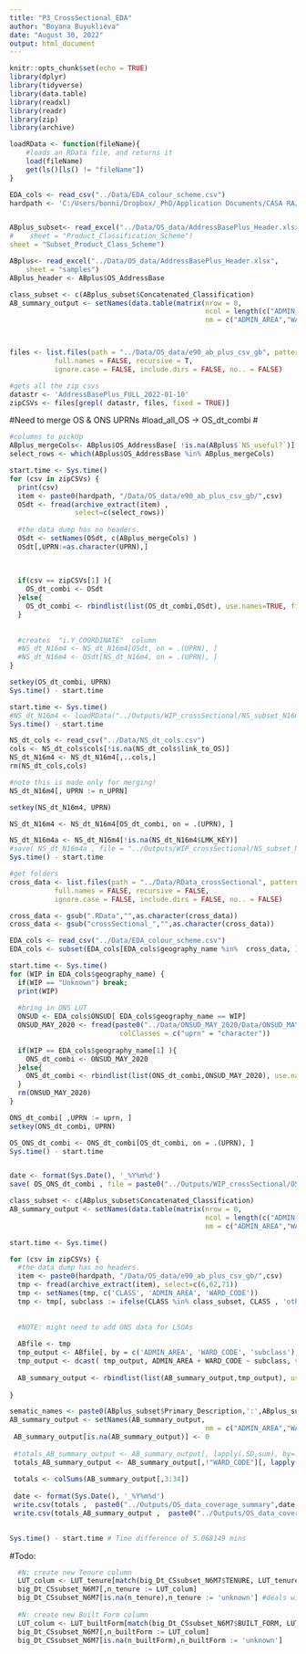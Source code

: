 ```yaml
---
title: "P3_CrossSectional_EDA"
author: "Boyana Buyuklieva"
date: "August 30, 2022"
output: html_document
---
```


```r
knitr::opts_chunk$set(echo = TRUE)
library(dplyr)
library(tidyverse)
library(data.table)
library(readxl)
library(readr)
library(zip)
library(archive)

loadRData <- function(fileName){
    #loads an RData file, and returns it
    load(fileName)
    get(ls()[ls() != "fileName"])
}

EDA_cols <- read_csv("../Data/EDA_colour_scheme.csv")
hardpath <- 'C:/Users/bonni/Dropbox/_PhD/Application Documents/CASA RA/RA OS NARRATE CASA'


ABplus_subset<- read_excel("../Data/OS_data/AddressBasePlus_Header.xlsx", 
#    sheet = "Product_Classification_Scheme")
sheet = "Subset_Product_Class_Scheme")

ABplus<- read_excel("../Data/OS_data/AddressBasePlus_Header.xlsx", 
    sheet = "samples")
ABplus_header <- ABplus$OS_AddressBase

class_subset <- c(ABplus_subset$Concatenated_Classification)
AB_summary_output <- setNames(data.table(matrix(nrow = 0,
                                                ncol = length(c("ADMIN_AREA","WARD_CODE", class_subset, 'otherClass')))),
                                                nm = c("ADMIN_AREA","WARD_CODE",class_subset, 'otherClass') )



files <- list.files(path = "../Data/OS_data/e90_ab_plus_csv_gb", pattern = NULL, all.files = FALSE,
           full.names = FALSE, recursive = T,
           ignore.case = FALSE, include.dirs = FALSE, no.. = FALSE)

#gets all the zip csvs
datastr <- 'AddressBasePlus_FULL_2022-01-10'
zipCSVs <- files[grepl( datastr, files, fixed = TRUE)]
```





#Need to merge OS & ONS UPRNs
#load_all_OS -> OS_dt_combi
#


```r
#columns to pickUp
ABplus_mergeCols<- ABplus$OS_AddressBase[ !is.na(ABplus$`NS_useful?`)]
select_rows <- which(ABplus$OS_AddressBase %in% ABplus_mergeCols)

start.time <- Sys.time()
for (csv in zipCSVs) {
  print(csv)
  item <- paste0(hardpath, "/Data/OS_data/e90_ab_plus_csv_gb/",csv) 
  OSdt <- fread(archive_extract(item) , 
                select=c(select_rows))
  
  #the data dump has no headers.
  OSdt <- setNames(OSdt, c(ABplus_mergeCols) )
  OSdt[,UPRN:=as.character(UPRN),]
  
  
  
  if(csv == zipCSVs[1] ){
    OS_dt_combi <- OSdt
  }else{
    OS_dt_combi <- rbindlist(list(OS_dt_combi,OSdt), use.names=TRUE, fill=TRUE)
  }
  
  
  #creates  "i.Y_COORDINATE"  column
  #NS_dt_N16m4 <- NS_dt_N16m4[OSdt, on = .(UPRN), ]
  #NS_dt_N16m4 <- OSdt[NS_dt_N16m4, on = .(UPRN), ]
}

setkey(OS_dt_combi, UPRN)
Sys.time() - start.time
```




```r
start.time <- Sys.time()
#NS_dt_N16m4 <- loadRData("../Outputs/WIP_crossSectional/NS_subset_N16m440270.RData") # takes ages
Sys.time() - start.time

NS_dt_cols <- read_csv("../Data/NS_dt_cols.csv")
cols <- NS_dt_cols$cols[!is.na(NS_dt_cols$link_to_OS)]
NS_dt_N16m4 <- NS_dt_N16m4[,..cols,]
rm(NS_dt_cols,cols)

#note this is made only for merging!
NS_dt_N16m4[, UPRN := n_UPRN]

setkey(NS_dt_N16m4, UPRN)

NS_dt_N16m4 <- NS_dt_N16m4[OS_dt_combi, on = .(UPRN), ]

NS_dt_N16m4a <- NS_dt_N16m4[!is.na(NS_dt_N16m4$LMK_KEY)]
#save( NS_dt_N16m4a , file = "../Outputs/WIP_crossSectional/NS_subset_N16m440270_with_OS.RData")
Sys.time() - start.time
```



```r
#get folders
cross_data <- list.files(path = "../Data/RData_crossSectional", pattern = NULL, all.files = FALSE,
           full.names = FALSE, recursive = FALSE,
           ignore.case = FALSE, include.dirs = FALSE, no.. = FALSE)

cross_data <- gsub(".RData","",as.character(cross_data))
cross_data <- gsub("crossSectional_","",as.character(cross_data))

EDA_cols <- read_csv("../Data/EDA_colour_scheme.csv")
EDA_cols <- subset(EDA_cols[EDA_cols$geography_name %in%  cross_data, ])

start.time <- Sys.time()
for (WIP in EDA_cols$geography_name) {
  if(WIP == "Unknown") break; 
  print(WIP)  
  
  #bring in ONS LUT
  ONSUD <- EDA_cols$ONSUD[ EDA_cols$geography_name == WIP]
  ONSUD_MAY_2020 <- fread(paste0("../Data/ONSUD_MAY_2020/Data/ONSUD_MAY_2020_",ONSUD,".csv"),
                           colClasses = c("uprn" = "character"))
  
  if(WIP == EDA_cols$geography_name[1] ){
    ONS_dt_combi <- ONSUD_MAY_2020
  }else{
    ONS_dt_combi <- rbindlist(list(ONS_dt_combi,ONSUD_MAY_2020), use.names=TRUE, fill=TRUE)
  }
  rm(ONSUD_MAY_2020)
}

ONS_dt_combi[ ,UPRN := uprn, ]
setkey(ONS_dt_combi, UPRN)

OS_ONS_dt_combi <- ONS_dt_combi[OS_dt_combi, on = .(UPRN), ]
Sys.time() - start.time


date <- format(Sys.Date(), '_%Y%m%d')
save( OS_ONS_dt_combi , file = paste0("../Outputs/WIP_crossSectional/OS_ONS_dt_combi_37M385807",date,".RData") )
```


```r

class_subset <- c(ABplus_subset$Concatenated_Classification)
AB_summary_output <- setNames(data.table(matrix(nrow = 0,
                                                ncol = length(c("ADMIN_AREA","WARD_CODE", class_subset, 'otherClass')))),
                                                nm = c("ADMIN_AREA","WARD_CODE",class_subset, 'otherClass') )

start.time <- Sys.time()

for (csv in zipCSVs) {
  #the data dump has no headers. 
  item <- paste0(hardpath, "/Data/OS_data/e90_ab_plus_csv_gb/",csv) 
  tmp <- fread(archive_extract(item), select=c(6,62,71))
  tmp <- setNames(tmp, c('CLASS', 'ADMIN_AREA', 'WARD_CODE'))
  tmp <- tmp[, subclass := ifelse(CLASS %in% class_subset, CLASS , 'otherClass' )]
  
  
  #NOTE: might need to add ONS data for LSOAs
  
  ABfile <- tmp
  tmp_output <- ABfile[, by = c('ADMIN_AREA', 'WARD_CODE', 'subclass'), .(n = .N) ]
  tmp_output <- dcast( tmp_output, ADMIN_AREA + WARD_CODE ~ subclass, value.var = "n", fill = 0 )
  
  AB_summary_output <- rbindlist(list(AB_summary_output,tmp_output), use.names=T, fill = T)
  
}

sematic_names <- paste0(ABplus_subset$Primary_Description,':',ABplus_subset$Class_Description )
AB_summary_output <- setNames(AB_summary_output,
                                                nm = c("ADMIN_AREA","WARD_CODE", sematic_names,'otherClasses') )
 AB_summary_output[is.na(AB_summary_output)] <- 0
 
 #totals_AB_summary_output <- AB_summary_output[, lapply(.SD,sum), by=.(ADMIN_AREA,WARD_CODE)]
 totals_AB_summary_output <- AB_summary_output[,!"WARD_CODE"][, lapply(.SD,sum), by='ADMIN_AREA']
 
 totals <- colSums(AB_summary_output[,3:34])
 
 date <- format(Sys.Date(), '_%Y%m%d')
 write.csv(totals ,  paste0("../Outputs/OS_data_coverage_summary",date,".csv" ) )
 write.csv(totals_AB_summary_output ,  paste0("../Outputs/OS_data_coverage_summary_by_AdminArea",date,".csv" ) )

 
Sys.time() - start.time # Time difference of 5.068149 mins
```





#Todo:
```r
  #N: create new Tenure column
  LUT_colum <- LUT_tenure[match(big_Dt_CSsubset_N6M7$TENURE, LUT_tenure$tenure_factors),"harmonisation"]
  big_Dt_CSsubset_N6M7[,n_tenure := LUT_colum]
  big_Dt_CSsubset_N6M7[is.na(n_tenure),n_tenure := 'unknown'] #deals with NAs
      
  #N: create new Built Form column
  LUT_colum <- LUT_builtForm[match(big_Dt_CSsubset_N6M7$BUILT_FORM, LUT_builtForm$BUILT_FORMfactors),"harmonisation"]
  big_Dt_CSsubset_N6M7[,n_builtForm := LUT_colum]
  big_Dt_CSsubset_N6M7[is.na(n_builtForm),n_builtForm := 'unknown'] 
```

